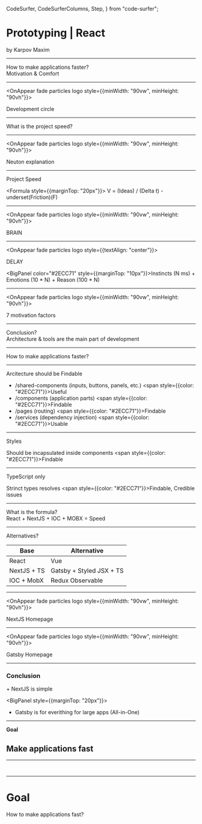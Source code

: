   CodeSurfer,
  CodeSurferColumns,
  Step,
} from "code-surfer";


<OnAppear fade particles logo>

# Prototyping | React

by Karpov Maxim

</OnAppear>

---

<OnAppear fade particles logo>

<Panel>
  How to make applications faster?
</Panel>

<Appear>
  <OnAppear fade>
    <div style={{textAlign: 'center'}}>
      <BigPanel style={{display: 'inline-block'}} color="#2ECC71">
        Motivation & Comfort
      </BigPanel>
    </div>
  </OnAppear>
</Appear>

</OnAppear>

---

<OnAppear fade particles logo style={{minWidth: "90vw", minHeight: "90vh"}}>

<BigBadge>
  Development circle
</BigBadge>

<EffectImage src="circle.png"/>

</OnAppear>

---

<OnAppear fade particles logo>

<BigBadge>
  What is the project speed?
</BigBadge>

</OnAppear>

---

<OnAppear fade particles logo style={{minWidth: "90vw", minHeight: "90vh"}}>

<BigBadge>
  Neuton explanation
</BigBadge>

<EffectImage src="friction.png"/>

</OnAppear>

---

<OnAppear fade particles logo>

<BigBadge>
  Project Speed
</BigBadge>

<Formula style={{marginTop: "20px"}}>
  V = (Ideas) / (Delta t) - underset(Friction)(F)
</Formula>

</OnAppear>

---

<OnAppear fade particles logo style={{minWidth: "90vw", minHeight: "90vh"}}>

<BigBadge>
  BRAIN
</BigBadge>

<EffectImage src="brain.jpg"/>

</OnAppear>

---

<OnAppear fade particles logo style={{textAlign: "center"}}>

<BigBadge>
  DELAY
</BigBadge>

<BigPanel color="#2ECC71" style={{marginTop: "10px"}}>Instincts (N ms)</BigPanel> + <BigPanel color="#4591EA">Emotions (10 * N)</BigPanel> + <BigPanel>Reason (100 * N)</BigPanel>

</OnAppear>

---

<OnAppear fade particles logo style={{minWidth: "90vw", minHeight: "90vh"}}>

<BigBadge>
  7 motivation factors
</BigBadge>

<EffectImage src="factors.png"/>

</OnAppear>

---

<OnAppear fade particles logo>

<Panel>
  Conclusion?
</Panel>

<Appear>
  <OnAppear fade>
    <div style={{textAlign: 'center'}}>
      <BigPanel style={{display: 'inline-block'}}>
        Architecture & tools are the main part of development
      </BigPanel>
    </div>
  </OnAppear>
</Appear>

</OnAppear>

---

<OnAppear fade particles logo>

<Panel>
  How to make applications faster?
</Panel>

</OnAppear>

---

<OnAppear fade particles logo>

<Panel>
  Arcitecture should be <span style={{color: "#2ECC71"}}>Findable</span>
</Panel>

- /shared-components (inputs, buttons, panels, etc.) <span style={{color: "#2ECC71"}}>Useful</span>
- /components (application parts) <span style={{color: "#2ECC71"}}>Findable</span>
- /pages (routing) <span style={{color: "#2ECC71"}}>Findable</span>
- /services (dependency injection) <span style={{color: "#2ECC71"}}>Usable</span>

</OnAppear>

---

<OnAppear fade particles logo>

<Panel>
  Styles
</Panel>

Should be incapsulated inside components <span style={{color: "#2ECC71"}}>Findable</span>

</OnAppear>

---

<OnAppear fade particles logo>

<Panel>
  TypeScript only
</Panel>

Strinct types resolves <span style={{color: "#2ECC71"}}>Findable, Credible</span> issues

</OnAppear>

---

<OnAppear fade particles logo>

<Panel>
  What is the formula?
</Panel>

<Appear>
  <OnAppear fade>
    <div style={{textAlign: 'center'}}>
      <BigPanel color="#2ECC71">
        React + NextJS + IOC + MOBX = Speed
      </BigPanel>
    </div>
  </OnAppear>
</Appear>

</OnAppear>

---

<OnAppear fade particles logo>

<Panel>
  Alternatives?
</Panel>

| Base | Alternative |
| --- | --- |
| <BigPanel color="#2ECC71">React</BigPanel> | <BigPanel>Vue</BigPanel> |
| <BigPanel color="#2ECC71">NextJS + TS</BigPanel> | <BigPanel>Gatsby + Styled JSX + TS</BigPanel> |
| <BigPanel color="#2ECC71">IOC + MobX</BigPanel> | <BigPanel>Redux Observable</BigPanel> |

</OnAppear>

---

<OnAppear fade particles logo style={{minWidth: "90vw", minHeight: "90vh"}}>

<BigBadge>
  NextJS Homepage
</BigBadge>

<EffectImage src="nextjs-homepage.png"/>

</OnAppear>

---

<OnAppear fade particles logo style={{minWidth: "90vw", minHeight: "90vh"}}>

<BigBadge>
  Gatsby Homepage
</BigBadge>

<EffectImage src="gatsby-homepage.png"/>

</OnAppear>

---

<OnAppear fade particles logo>

<h3>
  Conclusion
</h3>

<BigPanel color="#2ECC71">
  + NextJS is simple
</BigPanel>

<BigPanel style={{marginTop: "20px"}}>
  - Gatsby is for everithing for large apps (All-in-One)
</BigPanel>

</OnAppear>

---

<OnAppear fade particles logo>

**Goal**

## Make applications fast

</OnAppear>

---

<OnAppear fade logo>

<CodeSurfer>

```tsx 1 subtitle="Import React" file=./components/panel.tsx
```

```tsx 10:17 subtitle="Use incapsulated styles" file=./components/panel.tsx
```

</CodeSurfer>

</OnAppear>

---

<OnAppear particles logo fade>

# Goal

How to make applications fast?

</OnAppear>